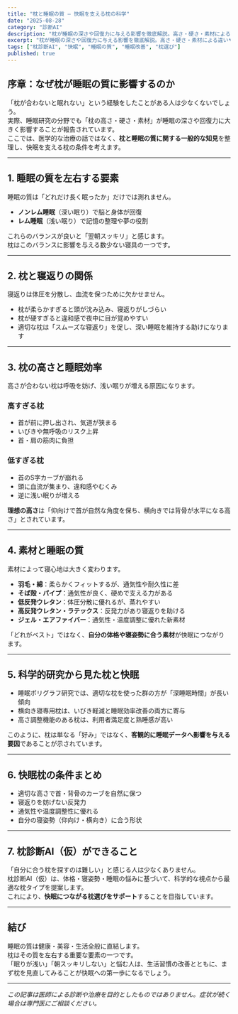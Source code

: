 ```yaml
---
title: "枕と睡眠の質 – 快眠を支える枕の科学"
date: "2025-08-28"
category: "診断AI"
description: "枕が睡眠の深さや回復力に与える影響を徹底解説。高さ・硬さ・素材による違いや、最新研究に基づく快眠枕の条件を紹介します。"
excerpt: "枕が睡眠の深さや回復力に与える影響を徹底解説。高さ・硬さ・素材による違いや、最新研究に基づく快眠枕の条件を紹介します。"
tags: ["枕診断AI", "快眠", "睡眠の質", "睡眠改善", "枕選び"]
published: true
---
```


## 序章：なぜ枕が睡眠の質に影響するのか
「枕が合わないと眠れない」という経験をしたことがある人は少なくないでしょう。  
実際、睡眠研究の分野でも「枕の高さ・硬さ・素材」が睡眠の深さや回復力に大きく影響することが報告されています。  
ここでは、医学的な治療の話ではなく、**枕と睡眠の質に関する一般的な知見**を整理し、快眠を支える枕の条件を考えます。  

---

## 1. 睡眠の質を左右する要素
睡眠の質は「どれだけ長く眠ったか」だけでは測れません。  
- **ノンレム睡眠**（深い眠り）で脳と身体が回復  
- **レム睡眠**（浅い眠り）で記憶の整理や夢の役割  

これらのバランスが良いと「翌朝スッキリ」と感じます。  
枕はこのバランスに影響を与える数少ない寝具の一つです。  

---

## 2. 枕と寝返りの関係
寝返りは体圧を分散し、血流を保つために欠かせません。  
- 枕が柔らかすぎると頭が沈み込み、寝返りがしづらい  
- 枕が硬すぎると違和感で夜中に目が覚めやすい  
- 適切な枕は「スムーズな寝返り」を促し、深い睡眠を維持する助けになります  

---

## 3. 枕の高さと睡眠効率
高さが合わない枕は呼吸を妨げ、浅い眠りが増える原因になります。  

### 高すぎる枕
- 首が前に押し出され、気道が狭まる  
- いびきや無呼吸のリスク上昇  
- 首・肩の筋肉に負担  

### 低すぎる枕
- 首のS字カーブが崩れる  
- 頭に血流が集まり、違和感やむくみ  
- 逆に浅い眠りが増える  

**理想の高さ**は「仰向けで首が自然な角度を保ち、横向きでは背骨が水平になる高さ」とされています。  

---

## 4. 素材と睡眠の質
素材によって寝心地は大きく変わります。  

- **羽毛・綿**：柔らかくフィットするが、通気性や耐久性に差  
- **そば殻・パイプ**：通気性が良く、硬めで支える力がある  
- **低反発ウレタン**：体圧分散に優れるが、蒸れやすい  
- **高反発ウレタン・ラテックス**：反発力があり寝返りを助ける  
- **ジェル・エアファイバー**：通気性・温度調整に優れた新素材  

「どれがベスト」ではなく、**自分の体格や寝姿勢に合う素材**が快眠につながります。  

---

## 5. 科学的研究から見た枕と快眠
- 睡眠ポリグラフ研究では、適切な枕を使った群の方が「深睡眠時間」が長い傾向  
- 横向き寝専用枕は、いびき軽減と睡眠効率改善の両方に寄与  
- 高さ調整機能のある枕は、利用者満足度と熟睡感が高い  

このように、枕は単なる「好み」ではなく、**客観的に睡眠データへ影響を与える要因**であることが示されています。  

---

## 6. 快眠枕の条件まとめ
- 適切な高さで首・背骨のカーブを自然に保つ  
- 寝返りを妨げない反発力  
- 通気性や温度調整性に優れる  
- 自分の寝姿勢（仰向け・横向き）に合う形状  

---

## 7. 枕診断AI（仮）ができること
「自分に合う枕を探すのは難しい」と感じる人は少なくありません。  
枕診断AI（仮）は、体格・寝姿勢・睡眠の悩みに基づいて、科学的な視点から最適な枕タイプを提案します。  
これにより、**快眠につながる枕選びをサポート**することを目指しています。  

---

## 結び
睡眠の質は健康・美容・生活全般に直結します。  
枕はその質を左右する重要な要素の一つです。  
「眠りが浅い」「朝スッキリしない」と悩む人は、生活習慣の改善とともに、まず枕を見直してみることが快眠への第一歩になるでしょう。  

---
*この記事は医師による診断や治療を目的としたものではありません。症状が続く場合は専門医にご相談ください。*
